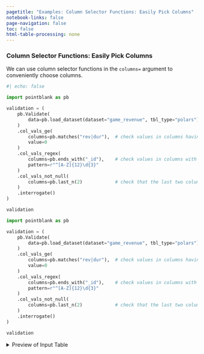 ```yaml
---
pagetitle: "Examples: Column Selector Functions: Easily Pick Columns"
notebook-links: false
page-navigation: false
toc: false
html-table-processing: none
---
```


### Column Selector Functions: Easily Pick Columns

We can use column selector functions in the `columns=` argument to conveniently choose columns.

```python
#| echo: false

import pointblank as pb

validation = (
    pb.Validate(
        data=pb.load_dataset(dataset="game_revenue", tbl_type="polars")
    )
    .col_vals_ge(
        columns=pb.matches("rev|dur"),  # check values in columns having 'rev' or 'dur' in name
        value=0
    )
    .col_vals_regex(
        columns=pb.ends_with("_id"),    # check values in columns with names ending in '_id'
        pattern=r"^[A-Z]{12}\d{3}"
    )
    .col_vals_not_null(
        columns=pb.last_n(2)            # check that the last two columns don't have Null values
    )
    .interrogate()
)

validation
```

```python
import pointblank as pb

validation = (
    pb.Validate(
        data=pb.load_dataset(dataset="game_revenue", tbl_type="polars")
    )
    .col_vals_ge(
        columns=pb.matches("rev|dur"),  # check values in columns having 'rev' or 'dur' in name
        value=0
    )
    .col_vals_regex(
        columns=pb.ends_with("_id"),    # check values in columns with names ending in '_id'
        pattern=r"^[A-Z]{12}\d{3}"
    )
    .col_vals_not_null(
        columns=pb.last_n(2)            # check that the last two columns don't have Null values
    )
    .interrogate()
)

validation
```

<details>
<summary>Preview of Input Table</summary>

```python
# | echo: false
pb.preview(pb.load_dataset(dataset="game_revenue", tbl_type="polars"))
```

</details>
